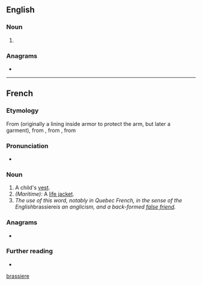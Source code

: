 {{also|brassiere}}
==English==

===Noun===
{{en-noun}}

# {{alternative form of|brassiere|lang=en}}

===Anagrams===
* {{l|en|brasserie}}

[[Category:English terms spelled with È|brassiere]]

----

==French==

===Etymology===
From {{inh|fr|fro|braciere}} (originally a lining inside armor to protect the arm, but later a garment), from {{m|fro|brace||arm}}, from {{der|fr|la|bracchium}}, from {{der|fr|grc|βραχίων}}

===Pronunciation===
* {{IPA|/bʁa.sjɛʁ/|lang=fr}}

===Noun===
{{fr-noun|f}}

# A child's [[vest]].
# ''(Maritime):'' A [[life jacket]].
# ''The use of this word, notably in Quebec French, in the sense of the English ''brassiere'' is an anglicism, and a back-formed [[false friend]].''

===Anagrams===
* {{l|fr|brasserie}}

===Further reading===
* {{R:TLFi}}